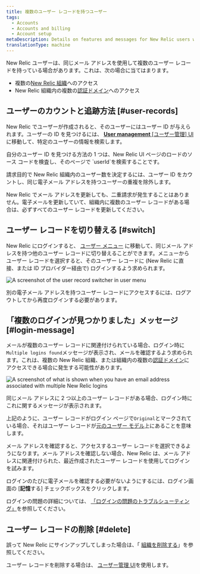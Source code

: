 ```yaml
---
title: 複数のユーザー レコードを持つユーザー
tags:
  - Accounts
  - Accounts and billing
  - Account setup
metaDescription: Details on features and messages for New Relic users with multiple user records and logins.
translationType: machine
---
```




New Relic ユーザーは、同じメール アドレスを使用して複数のユーザー レコードを持っている場合があります。これは、次の場合に当てはまります。

* 複数の[New Relic 組織](/docs/accounts/accounts-billing/account-structure/new-relic-account-structure)へのアクセス
* New Relic 組織内の複数の[認証ドメイン](/docs/accounts/accounts-billing/new-relic-one-user-management/authentication-domains-saml-sso-scim-more)へのアクセス

## ユーザーのカウントと追跡方法 [#user-records]

New Relic でユーザーが作成されると、そのユーザーにはユーザー ID が与えられます。ユーザーの ID を見つけるには、 [**User management** \[ユーザー管理\] UI](/docs/accounts/accounts-billing/new-relic-one-user-management/user-management-ui-and-tasks) に移動して、特定のユーザーの情報を検索します。

<Callout variant="tip">
  自分のユーザー ID を見つける方法の 1 つは、New Relic UI ページのロードのソース コードを検査し、そのページで `userId`を検索することです。
</Callout>

請求目的で New Relic 組織内のユーザー数を決定するには、ユーザー ID をカウントし、同じ電子メール アドレスを持つユーザーの重複を除外します。

New Relic でメール アドレスを更新しても、二重請求が発生することはありません。電子メールを更新していて、組織内に複数のユーザー レコードがある場合は、必ずすべてのユーザー レコードを更新してください。

## ユーザー レコードを切り替える [#switch]

New Relic にログインすると、 [ユーザー メニュー](/docs/accounts/accounts-billing/general-account-settings/intro-account-settings) に移動して、同じメール アドレスを持つ他のユーザー レコードに切り替えることができます。メニューからユーザー レコードを選択すると、そのユーザー レコードに (New Relic に直接、または ID プロバイダー経由で) ログインするよう求められます。

<img
  title="User record switcher in user menu"
  alt="A screenshot of the user record switcher in user menu"
  src={accountsUserRecordSwitcher}
/>

別の電子メール アドレスを持つユーザー レコードにアクセスするには、ログアウトしてから再度ログインする必要があります。

## 「複数のログインが見つかりました」メッセージ [#login-message]

メールが複数のユーザー レコードに関連付けられている場合、ログイン時に`Multiple logins found`メッセージが表示され、メールを確認するよう求められます。これは、複数の New Relic 組織、または組織内の複数の[認証ドメイン](/docs/accounts/accounts-billing/new-relic-one-user-management/authentication-domains-saml-sso-scim-more)にアクセスできる場合に発生する可能性があります。

<img
  title="Login UI for email addresses with multiple user records"
  alt="A screenshot of what is shown when you have an email address associated with multiple New Relic logins"
  src={accountsLoginWithMultipleAccountsFound}
/>

<figcaption>
  同じメール アドレスに 2 つ以上のユーザー レコードがある場合、ログイン時にこれに関するメッセージが表示されます。
</figcaption>

上記のように、ユーザー レコードがログイン ページで`Original`とマークされている場合、それはユーザー レコードが[元のユーザー モデル](/docs/accounts/original-accounts-billing/original-users-roles/overview-user-models)上にあることを意味します。

メール アドレスを確認すると、アクセスするユーザー レコードを選択できるようになります。メール アドレスを確認しない場合、New Relic は、メール アドレスに関連付けられた、最近作成されたユーザー レコードを使用してログインを試みます。

ログインのたびに電子メールを確認する必要がないようにするには、ログイン画面の \[**記憶**する] チェックボックスをクリックします。

ログインの問題の詳細については、 [「ログインの問題のトラブルシューティング」](/docs/accounts/accounts-billing/account-setup/troubleshoot-new-relics-password-email-address-login-problems)を参照してください。

## ユーザー レコードの削除 [#delete]

誤って New Relic にサインアップしてしまった場合は、「 [組織を削除する](/docs/accounts/accounts-billing/account-setup/downgradecancel-account/#cancel-unused-org)」を参照してください。

ユーザー レコードを削除する場合は、 [ユーザー管理 UI](/docs/accounts/accounts-billing/new-relic-one-user-management/user-management-ui-and-tasks)を使用します。